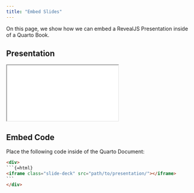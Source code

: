 ```yaml
---
title: "Embed Slides"
---
```


On this page, we show how we can embed a RevealJS Presentation inside of a Quarto Book.

## Presentation

<div>
```{=html}
<iframe class="slide-deck" src="../revealjs/"></iframe>
```
</div>

## Embed Code

Place the following code inside of the Quarto Document: 

````html
<div>
```{=html}
<iframe class="slide-deck" src="path/to/presentation/"></iframe>
```
</div>
````